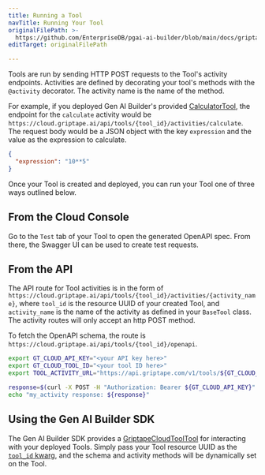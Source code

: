 ```yaml
---
title: Running a Tool
navTitle: Running Your Tool
originalFilePath: >-
  https://github.com/EnterpriseDB/pgai-ai-builder/blob/main/docs/griptape-cloud/tools/run-tool.md
editTarget: originalFilePath

---
```


Tools are run by sending HTTP POST requests to the Tool's activity endpoints. Activities are defined by decorating your tool's methods with the `@activity` decorator. The activity name is the name of the method.

For example, if you deployed Gen AI Builder's provided [CalculatorTool](/edb-postgres-ai/1.3/ai-factory/gen-ai/reference/sdk/tools/official-tools#calculator), the endpoint for the `calculate` activity would be `https://cloud.griptape.ai/api/tools/{tool_id}/activities/calculate`. The request body would be a JSON object with the key `expression` and the value as the expression to calculate.

```json
{
  "expression": "10**5"
}
```

Once your Tool is created and deployed, you can run your Tool one of three ways outlined below.

## From the Cloud Console

Go to the `Test` tab of your Tool to open the generated OpenAPI spec. From there, the Swagger UI can be used to create test requests.

## From the API

The API route for Tool activities is in the form of `https://cloud.griptape.ai/api/tools/{tool_id}/activities/{activity_name}`, where `tool_id` is the resource UUID of your created Tool, and `activity_name` is the name of the activity as defined in your `BaseTool` class. The activity routes will only accept an http POST method.

To fetch the OpenAPI schema, the route is `https://cloud.griptape.ai/api/tools/{tool_id}/openapi`.

```bash
export GT_CLOUD_API_KEY="<your API key here>"
export GT_CLOUD_TOOL_ID="<your tool ID here>"
export TOOL_ACTIVITY_URL="https://api.griptape.com/v1/tools/${GT_CLOUD_TOOL_ID}/activities/my_activity"

response=$(curl -X POST -H "Authorization: Bearer ${GT_CLOUD_API_KEY}" --json '{"my_key": "my_value"}' ${TOOL_ACTIVITY_URL})
echo "my_activity response: ${response}"
```

## Using the Gen AI Builder SDK

The Gen AI Builder SDK provides a [GriptapeCloudToolTool](/edb-postgres-ai/1.3/ai-factory/gen-ai/reference/sdk/tools/official-tools#gen-ai-builder-tool) for interacting with your deployed Tools. Simply pass your Tool resource UUID as the [`tool_id` kwarg](/edb-postgres-ai/1.3/ai-factory/gen-ai/reference/sdk/reference/tools/griptape_cloud_tool/tool#griptape.tools.griptape_cloud_tool.tool.GriptapeCloudToolTool.tool_id), and the schema and activity methods will be dynamically set on the Tool.
